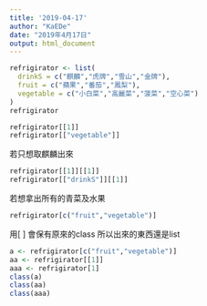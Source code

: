 ```yaml
---
title: '2019-04-17'
author: "KaEDe"
date: "2019年4月17日"
output: html_document
---
```


```r
refrigirator <- list(
  drinkS = c("麒麟","虎牌","雪山","金牌"),
  fruit = c("蘋果","番茄","鳳梨"),
  vegetable = c("小白菜","高麗菜","菠菜","空心菜")
)
refrigirator

refrigirator[[1]]
refrigirator[["vegetable"]]
```

若只想取麒麟出來
```r
refrigirator[[1]][[1]]
refrigirator[["drinkS"]][[1]]
```

若想拿出所有的青菜及水果
```r
refrigirator[c("fruit","vegetable")]
```

用[  ] 會保有原來的class
所以出來的東西還是list
```r
a <- refrigirator[c("fruit","vegetable")]
aa <- refrigirator[[1]]
aaa <- refrigirator[1]
class(a)
class(aa)
class(aaa)
```


